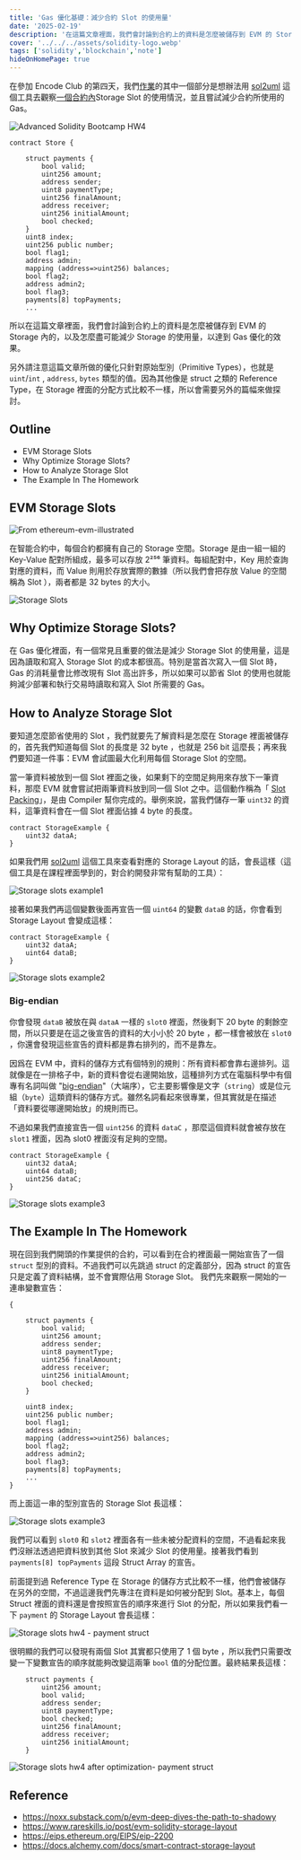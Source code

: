 ```yaml
---
title: 'Gas 優化基礎：減少合約 Slot 的使用量'
date: '2025-02-19'
description: '在這篇文章裡面，我們會討論到合約上的資料是怎麼被儲存到 EVM 的 Storage 內的，以及怎麼盡可能減少 Storage 的使用量，以達到 Gas 優化的效果。'
cover: '../../../assets/solidity-logo.webp' 
tags: ['solidity','blockchain','note'] 
hideOnHomePage: true
---
```

在參加 Encode Club 的第四天，我們[作業](https://solidity.bootcampnotes.xyz/homework4#/)的其中一個部分是想辦法用 [sol2uml](https://github.com/naddison36/sol2uml) 這個工具去觀察[一個合約內](https://gist.github.com/extropyCoder/6e9b5d5497b8ead54590e72382cdca24)Storage Slot 的使用情況，並且嘗試減少合約所使用的 Gas。


![Advanced Solidity Bootcamp HW4](../../../assets/the-basics-for-gas-optimization/hw4.png)

```solidity
contract Store {

    struct payments {
        bool valid;
        uint256 amount;
        address sender;
        uint8 paymentType;
        uint256 finalAmount;
        address receiver;
        uint256 initialAmount;
        bool checked;
    }
    uint8 index;
    uint256 public number;
    bool flag1;
    address admin;
    mapping (address=>uint256) balances;
    bool flag2;
    address admin2;
    bool flag3;
    payments[8] topPayments;
	...

```

所以在這篇文章裡面，我們會討論到合約上的資料是怎麼被儲存到 EVM 的 Storage 內的，以及怎麼盡可能減少 Storage 的使用量，以達到 Gas 優化的效果。

另外請注意這篇文章所做的優化只針對原始型別（Primitive Types），也就是 `uint`/`int` , `address`, `bytes` 類型的值。因為其他像是 struct 之類的 Reference Type，在 Storage 裡面的分配方式比較不一樣，所以會需要另外的篇幅來做探討。

## Outline

- EVM Storage Slots
- Why Optimize Storage Slots?
- How to Analyze Storage Slot  
- The Example In The Homework

## EVM Storage Slots


![From ethereum-evm-illustrated](../../../assets/evm-structure-overview/account-storage.png)

在智能合約中，每個合約都擁有自己的 Storage 空間。Storage 是由一組一組的 Key-Value 配對所組成，最多可以存放 2²⁵⁶ 筆資料。每組配對中，Key 用於查詢對應的資料，而 Value 則用於存放實際的數據（所以我們會把存放 Value 的空間稱為 Slot ），兩者都是 32 bytes 的大小。


![Storage Slots](../../../assets/the-basics-for-gas-optimization/storage-slots.png)

## Why Optimize Storage Slots?
在 Gas 優化裡面，有一個常見且重要的做法是減少 Storage Slot 的使用量，這是因為讀取和寫入 Storage Slot 的成本都很高。特別是當首次寫入一個 Slot 時，Gas 的消耗量會比修改現有 Slot 高出許多，所以如果可以節省 Slot 的使用也就能夠減少部署和執行交易時讀取和寫入 Slot 所需要的 Gas。


## How to Analyze Storage Slot  
要知道怎麼節省使用的 Slot ，我們就要先了解資料是怎麼在 Storage 裡面被儲存的，首先我們知道每個 Slot 的長度是 32 byte ，也就是 256 bit 這麼長；再來我們要知道一件事：EVM 會試圖最大化利用每個 Storage Slot 的空間。

<Notation type="underline" color="yellow">  當一筆資料被放到一個 Slot 裡面之後，如果剩下的空間足夠用來存放下一筆資料，那麼 EVM 就會嘗試把兩筆資料放到同一個 Slot 之中。這個動作稱為「 [Slot Packing](https://noxx.substack.com/i/49905316/slot-packing)」，是由 Compiler 幫你完成的。</Notation>舉例來說，當我們儲存一筆 `uint32` 的資料，這筆資料會在一個 Slot 裡面佔據 4 byte 的長度。


```solidity 
contract StorageExample {
	uint32 dataA;
}
```

如果我們用 [sol2uml](https://github.com/naddison36/sol2uml) 這個工具來查看對應的 Storage Layout 的話，會長這樣（這個工具是在課程裡面學到的，對合約開發非常有幫助的工具）：

![Storage slots example1](../../../assets/the-basics-for-gas-optimization/StorageExample-1.svg)

接著如果我們再這個變數後面再宣告一個 `uint64` 的變數 `dataB` 的話，你會看到 Storage Layout 會變成這樣：

```solidity 
contract StorageExample {
	uint32 dataA; 
	uint64 dataB; 
}
```

![Storage slots example2](../../../assets/the-basics-for-gas-optimization/StorageExample-2.svg)

### Big-endian

你會發現 `dataB` 被放在與 `dataA` 一樣的 `slot0` 裡面，然後剩下 20 byte 的剩餘空間，所以只要是在這之後宣告的資料的大小小於 20 byte ，都一樣會被放在 `slot0` ，你還會發現這些宣告的資料都是靠右排列的，而不是靠左。

因爲在 EVM 中，資料的儲存方式有個特別的規則：<Notation type="underline" color="yellow">所有資料都會靠右邊排列。這就像是在一排格子中，新的資料會從右邊開始放，這種排列方式在電腦科學中有個專有名詞叫做 "[big-endian](https://docs.alchemy.com/docs/smart-contract-storage-layout#what-is-endian-ness)"（大端序），它主要影響像是文字（`string`）或是位元組（`byte`）這類資料的儲存方式。雖然名詞看起來很專業，但其實就是在描述「資料要從哪邊開始放」的規則而已。</Notation>


不過如果我們直接宣告一個 `uint256` 的資料 `dataC` ，那麼這個資料就會被存放在 `slot1` 裡面，因為 slot0 裡面沒有足夠的空間。


```solidity
contract StorageExample {
	uint32 dataA; 
	uint64 dataB; 
	uint256 dataC; 
}
```

![Storage slots example3](../../../assets/the-basics-for-gas-optimization/StorageExample-3.svg)
  


## The Example In The Homework

現在回到我們開頭的作業提供的合約，可以看到在合約裡面最一開始宣告了一個 `struct`
型別的資料。不過我們可以先跳過 struct 的定義部分，因為 struct 的宣告只是定義了資料結構，並不會實際佔用 Storage Slot。
我們先來觀察一開始的一連串變數宣告：

```solidity
{

	struct payments {
        bool valid;
        uint256 amount;
        address sender;
        uint8 paymentType;
        uint256 finalAmount;
        address receiver;
        uint256 initialAmount;
        bool checked;
    }
		
	uint8 index;
    uint256 public number;
    bool flag1;
    address admin;
    mapping (address=>uint256) balances;
    bool flag2;
    address admin2;
    bool flag3;
    payments[8] topPayments;
	...
}
```
而上面這一串的型別宣告的 Storage Slot 長這樣：

![Storage slots example3](../../../assets/the-basics-for-gas-optimization/storage-hw4.png)

我們可以看到 `slot0` 和 `slot2` 裡面各有一些未被分配資料的空間，不過看起來我們沒辦法透過把資料放到其他 Slot 來減少 Slot 的使用量。接著我們看到 `payments[8] topPayments` 這段 Struct Array 的宣告。

前面提到過 Reference Type 在 Storage 的儲存方式比較不一樣，他們會被儲存在另外的空間，不過這邊我們先專注在資料是如何被分配到 Slot。基本上，每個 Struct 裡面的資料還是會按照宣告的順序來進行 Slot 的分配，所以如果我們看一下 `payment` 的 Storage Layout  會長這樣：

![Storage slots hw4 - payment struct](../../../assets/the-basics-for-gas-optimization/storage-payment-hw4.png)

很明顯的我們可以發現有兩個 Slot 其實都只使用了 1 個 byte ，所以我們只需要改變一下變數宣告的順序就能夠改變這兩筆 `bool` 值的分配位置。最終結果長這樣：

``` solidity
	struct payments {
        uint256 amount;
        bool valid;
        address sender;
        uint8 paymentType;
        bool checked;
        uint256 finalAmount;
        address receiver;
        uint256 initialAmount;
    }
```
 
 ![Storage slots hw4 after optimization- payment struct](../../../assets/the-basics-for-gas-optimization/storage-payment-hw4-after.png)
##  Reference
- https://noxx.substack.com/p/evm-deep-dives-the-path-to-shadowy
- https://www.rareskills.io/post/evm-solidity-storage-layout
- https://eips.ethereum.org/EIPS/eip-2200
- https://docs.alchemy.com/docs/smart-contract-storage-layout